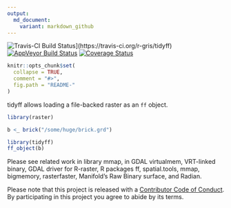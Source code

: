 ```yaml
---
output:
  md_document:
    variant: markdown_github
---
```

<!-- README.md is generated from README.Rmd. Please edit that file -->


![Travis-CI Build Status](https://travis-ci.org/r-gris/tidyff.svg?branch=master)](https://travis-ci.org/r-gris/tidyff)
[![AppVeyor Build Status](https://ci.appveyor.com/api/projects/status/github/r-gris/tidyff?branch=master&svg=true)](https://ci.appveyor.com/project/r-gris/tidyff)
[![Coverage Status](https://img.shields.io/codecov/c/github/r-gris/tidyff/master.svg)](https://codecov.io/github/r-gris/tidyff?branch=master)

```r
knitr::opts_chunk$set(
  collapse = TRUE,
  comment = "#>",
  fig.path = "README-"
)
```


tidyff allows loading a file-backed raster as an `ff` object. 

```r
library(raster)

b <_ brick("/some/huge/brick.grd")

library(tidyff)
ff_object(b)

```

Please see related work in library mmap, in GDAL virtualmem, VRT-linked binary, GDAL driver for R-raster, R packages ff, spatial.tools, mmap,  bigmemory, rasterfaster, Manifold's Raw Binary surface, and Radian. 



Please note that this project is released with a [Contributor Code of Conduct](CONDUCT.md). By participating in this project you agree to abide by its terms.
